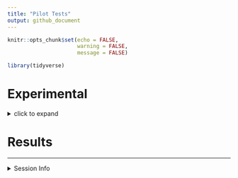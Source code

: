 ```yaml
---
title: "Pilot Tests"
output: github_document
---
```

```r
knitr::opts_chunk$set(echo = FALSE,
                      warning = FALSE,
                      message = FALSE)

library(tidyverse)
```

# Experimental
<details>
  <summary>click to expand</summary>
  
## I. Soil Processing and Intitial Characterization

### sieving
sieve through 4 mm mesh.


### gravimetric moisture
```r
wt_tin_g
wt_tin_fmsoil_g
wt_tin_airdried_g

moisture
```

### saturation water content
```r
wt_setup_g # empty setup of ring+ mesh + saturation plate
wt_setup_fmsoil_g
wt_setup_fmsoil_clay_g # 5 g clay packet added
wt_setup_saturated_g # setup + saturated soil+clay system
wt_added_water_g = wt_setup_saturated_g - wt_setup_fmsoil_clay_g
```

## II. Preparing Oxalic Acid
### oxalic acid mixture
mix ?? unlabelled with ?? labelled oxalic acid
add ?? water to dissolve and make a ?? concentration solution

### adsorbing OA onto goethite
total clay needed = `r 5 * 8` g  

1. add ?? clay and ?? OA solution to each of ?? 50-mL omics-safe tubes
1. shake on vortexer for ?? minutes
1. centrifuge
1. decant supernatant
1. add ?? mL water (#1)
1. shake on vortexer for ?? minutes
1. centrifuge
1. decant supernatant
1. add ?? mL water (#2)
1. shake on vortexer for ?? minutes
1. centrifuge
1. decant supernatant
1. freeze-dry
1. gently shake to break up large sheets of dried clay
1. weigh 5 g of OA-clay into packets made of 100 um mesh.

## III. incubation setup
### requirements
- sieved soil
- prepared oxalic acid-goethite packets
- pint-size Mason jars
  - lids fitted with (a) Swagelok/compression unions, (b) rubber washers, (c) septa
- 50 mL syringe + needle
- 50 mL collection bottle + stopper + crimp seal (evacuate and seal)
- labels for jars and bottles

### procedure
**set A: wetting** (n=3)  

1. weigh 50 g ODE soil into pint-size Mason jars
1. place the oxalic acid-goethite packet in the top 1 cm of the soil.
2. add ?? mL Milli-Q water from above
3. seal the jars for 48 hours at room temperature
4. at the end of the incubation, pull 50 mL headspace and transfer to pre-evacuated bottles
    - ship gas samples to MSL
5. remove the oxalic acid-goethite packet
    - transfer to 15 mL omics-safe tube
    - freeze-dry
    - grind
    - analyze on Minerva for TC, 13C
6. mix the soil well
7. subsample for moisture
    - weigh into aluminum tin
    - dry in oven at 105 C for 24 hours
8. subsample for TC, 13C
    - weigh into 15 mL omics-safe tube
    - freeze-dry
    - grind
    - analyze on Minerva

**set B: drying** (n=3)  

1. weigh 50 g ODE soil into pint-size Mason jars
1. place the oxalic acid-goethite packet in the top 1 cm of the soil.
1. air-dry until constant weight
1. add ?? mL Milli-Q water from above
1. seal the jars and repeat steps described above



### experimental details

```r
expt_details = tribble(
  ~ sample, ~ empty_wt_g, ~fm_soil_added_g,
  1, NA, NA,
  2, NA, NA,
  3, NA, NA
)
```


</details>

# Results

----
<details>
  <summary>Session Info</summary>
  
Date: `r Sys.Date()`

```r
sessionInfo()
```

</details>
